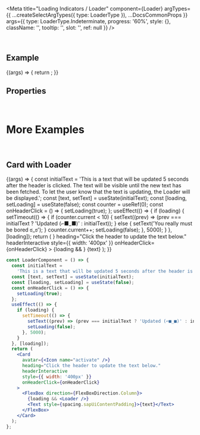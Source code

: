 
<Meta
  title="Loading Indicators / Loader"
  component={Loader}
  argTypes={{
    ...createSelectArgTypes({ type: LoaderType }),
    ...DocsCommonProps
  }}
  args={{
    type: LoaderType.Indeterminate,
    progress: '60%',
    style: {},
    className: '',
    tooltip: '',
    slot: '',
    ref: null
  }}
/>

<DocsHeader />

<br />

## Example

<Canvas>
  <Story name="Default">
    {(args) => {
      return <Loader {...args} />;
    }}
  </Story>
</Canvas>

## Properties

<ArgsTable story="." />

<br />

# More Examples

<br />

## Card with Loader

<Canvas>
  <Story name="with Card">
    {(args) => {
      const initialText =
        'This is a text that will be updated 5 seconds after the header is clicked. The text will be visible until the new text has been fetched. To let the user know that the text is updating, the Loader will be displayed.';
      const [text, setText] = useState(initialText);
      const [loading, setLoading] = useState(false);
      const counter = useRef(0);
      const onHeaderClick = () => {
        setLoading(true);
      };
      useEffect(() => {
        if (loading) {
          setTimeout(() => {
            if (counter.current < 10) {
              setText((prev) => (prev === initialText ? 'Updated (⌐■_■)' : initialText));
            } else {
              setText('You really must be bored ಠ_ಠ');
            }
            counter.current++;
            setLoading(false);
          }, 5000);
        }
      }, [loading]);
      return (
        <Card
          avatar={<Icon name="activate" />}
          heading="Click the header to update the text below."
          headerInteractive
          style={{ width: '400px' }}
          onHeaderClick={onHeaderClick}
        >
          <FlexBox direction={FlexBoxDirection.Column}>
            {loading && <Loader {...args} />}
            <Text style={spacing.sapUiContentPadding}>{text}</Text>
          </FlexBox>
        </Card>
      );
    }}
  </Story>
</Canvas>

```jsx
const LoaderComponent = () => {
  const initialText =
    'This is a text that will be updated 5 seconds after the header is clicked. The text will be visible until the new text has been fetched. To let the user know that the text is updating, the Loader will be displayed.';
  const [text, setText] = useState(initialText);
  const [loading, setLoading] = useState(false);
  const onHeaderClick = () => {
    setLoading(true);
  };
  useEffect(() => {
    if (loading) {
      setTimeout(() => {
        setText((prev) => (prev === initialText ? 'Updated (⌐■_■)' : initialText));
        setLoading(false);
      }, 5000);
    }
  }, [loading]);
  return (
    <Card
      avatar={<Icon name="activate" />}
      heading="Click the header to update the text below."
      headerInteractive
      style={{ width: '400px' }}
      onHeaderClick={onHeaderClick}
    >
      <FlexBox direction={FlexBoxDirection.Column}>
        {loading && <Loader />}
        <Text style={spacing.sapUiContentPadding}>{text}</Text>
      </FlexBox>
    </Card>
  );
};
```
